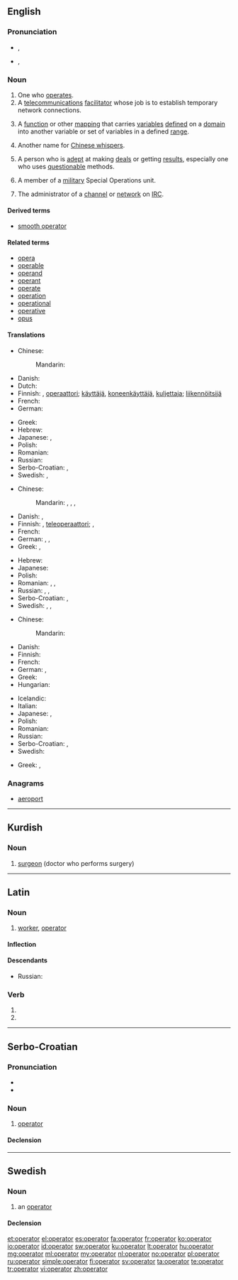 {{also|Operator|operatör|operátor}}
==English==

{{wikipedia}}

===Pronunciation===
* {{a|RP}} {{IPA|/ˈɒpəɹeɪtə/}}, {{X-SAMPA|/"Qp@reIt@/}}
* {{a|GenAm}} {{IPA|/ˈɑːpəɹeɪtɚ/}}, {{X-SAMPA|/"A:p@reIt@`/}}

===Noun===
{{en-noun}}

# One who [[operate]]s.
# A [[telecommunications]] [[facilitator]] whose job is to establish temporary network connections.
# {{mathematics}} A [[function]] or other [[mapping]] that carries [[variables]] [[defined]] on a [[domain]] into another variable or set of variables in a defined [[range]].
# Another name for [[Chinese whispers]].
# {{informal}} A person who is [[adept]] at making [[deal]]s or getting [[results]], especially one who uses [[questionable]] methods.
# A member of a [[military]] Special Operations unit.
# {{computing}} The administrator of a [[channel]] or [[network]] on [[IRC]].

====Derived terms====
* [[smooth operator]]

====Related terms====
* [[opera]]
* [[operable]]
* [[operand]]
* [[operant]]
* [[operate]]
* [[operation]]
* [[operational]]
* [[operative]]
* [[opus]]

====Translations====
{{trans-top|one who operates}}
* Chinese:
*: Mandarin: {{t|cmn|操作者|tr=cāozuòzhě|sc=Hani}}
* Danish: {{t-|da|operatør}}
* Dutch: {{t-|nl|bediener|m}}
* Finnish: {{t-|fi|toimija}}, [[operaattori]]; [[käyttäjä]], [[koneenkäyttäjä]], [[kuljettaja]]; [[liikennöitsijä]]
* French: {{t+|fr|opérateur|m}}
* German: {{t+|de|Betreiber|m}}
{{trans-mid}}
* Greek: {{t+|el|χειριστής|m|tr=cheiristís|sc=Grek}}
* Hebrew: {{t-|he|מפעיל|m|tr=maf3íl|sc=Hebr}}
* Japanese: {{t-|ja|操作者|tr=そうさしゃ, sōsasha|sc=Jpan}}, {{t-|ja|オペレーター|tr=operētā|sc=Jpan}}
* Polish: {{t+|pl|operator|m}}
* Romanian: {{t-|ro|operator}}
* Russian: {{t+|ru|оператор|m|tr=operátor|sc=Cyrl}}
* Serbo-Croatian: {{t-|sh|operater|m}}, {{t-|sh|оператер|m}}
* Swedish: {{t+|sv|operatör|c}}, {{t-|sv|kirurg|c}}
{{trans-bottom}}

{{trans-top|telecommunications operator}}
* Chinese:
*: Mandarin: {{t|cmn|話務員|sc=Hani}}, {{t|cmn|话务员|tr=huàwùyuán|sc=Hani}}, {{t|cmn|接線員|sc=Hani}}, {{t|cmn|接线员|tr=jiēxiànyuán|sc=Hani}}
* Danish: {{t-|da|telefonist}}, {{t-|da|telefonistinde}}
* Finnish: {{t+|fi|operaattori}}, [[teleoperaattori]]; {{t-|fi|keskuksenhoitaja}}, {{t-|fi|vaihteenhoitaja}}
* French: {{t+|fr|téléphoniste|m|f}}
* German: {{t-|de|Telefonist|f}}, {{t-|de|Telefonistin|f}}, {{t-|de|Vermittlung|f}}
* Greek: {{t+|el|τηλεφωνητής|m|tr=tilefonitís|sc=Grek}},  {{t+|el|τηλεφωνήτρια|f|tr=tilefonítria|sc=Grek}}
{{trans-mid}}
* Hebrew: {{t-|he|מרכזיה|f|tr=merkaziyá|sc=Hebr}}
* Japanese: {{t-|ja|交換手|tr=こうかんしゅ, kōkanshu|sc=Jpan}}
* Polish: {{t+|pl|operator|m}}
* Romanian: {{t-|ro|operator}}, {{t-|ro|operatoare|f}}, {{t-|ro|telefonistă|f}}
* Russian: {{t+|ru|телефонист|m|tr=telefoníst|sc=Cyrl}}, {{t+|ru|телефонистка|f|tr=telefonístka|sc=Cyrl}}, {{t+|ru|оператор|m|tr=operátor|sc=Cyrl}}
* Serbo-Croatian: {{t-|sh|operater|m}}, {{t-|sh|оператер|m}}
* Swedish: {{t-|sv|telefonist|c}}, {{t-|sv|telebolag|n}}, {{t+|sv|operatör|c}}
{{trans-bottom}}

{{trans-top|mathematical operator}}
* Chinese:
*: Mandarin: {{t|cmn|算子|tr=suànzi|sc=Hani}}
* Danish: {{t-|da|operator}}
* Finnish: {{t+|fi|operaattori}}
* French: {{t+|fr|opérateur|m}}
* German: {{t+|de|Operator|m}}, {{t-|de|Rechenzeichen|n}}
* Greek: {{t+|el|τελεστής|m|tr=telestís|sc=Grek}}
* Hungarian: {{t-|hu|műveleti jel}}
{{trans-mid}}
* Icelandic: {{t-|is|virki|m}}
* Italian: {{t+|it|operatore|m}}
* Japanese: {{t-|ja|演算子|tr=えんざんし, enzanshi|sc=Jpan}}, {{t-|ja|作用素|tr=さようそ, sayōso|sc=Jpan}}
* Polish: {{t+|pl|operator|m}}
* Romanian: {{t-|ro|operator}}
* Russian: {{t+|ru|оператор|m|tr=operátor|sc=Cyrl}}
* Serbo-Croatian: {{t-|sh|operator|m}}, {{t-|sh|djelatelj|m}}
* Swedish: {{t+|sv|operator|c}}
{{trans-bottom}}

{{trans-see|Chinese whispers}}

{{trans-top|the administrator of a channel or network on IRC}}
* Greek: {{t+|el|διαχειριστής|m|tr=diacheiristís|sc=Grek}}, {{t+|el|διαχειρίστρια|f|tr=diacheirístria|sc=Grek}}
{{trans-mid}}
{{trans-bottom}}

===Anagrams===
* [[aeroport#English|aeroport]]

----

==Kurdish==

===Noun===
{{ku-noun}}

# [[surgeon]] (doctor who performs surgery)

{{tbot entry|Kurdish|surgeon|2008|April|ku}}

----

==Latin==

===Noun===
{{la-noun|operātor|operatoris|operātōris|m|third}}

# [[worker]], [[#English|operator]]

====Inflection====
{{la-decl-3rd|operator|operātor|operator|operātōr}}

====Descendants====
* Russian: {{l|ru|оператор}}

===Verb===
{{la-verb-form|operātor}}

# {{conjugation of|operor|operor|2|s|fut|act|imp|lang=la}}
# {{conjugation of|operor|operor|3|s|fut|act|imp|lang=la}}

----

==Serbo-Croatian==

===Pronunciation===
* {{IPA|/opěraːtor/|lang=sh}}
* {{hyphenation|o|pe|ra|tor}}

===Noun===
{{sh-noun|g=m|head=opèrātor|r|оператор|опѐра̄тор}}

# {{mathematics|lang=sh}} [[#English|operator]]

====Declension====
{{sh-decl-noun
|operator|operatori
|operatora|operatora
|operatoru|operatorima
|operator|operatore
|operatore|operatori
|operatoru|operatorima
|operatorom|operatorima
}}

----

==Swedish==

===Noun===
{{sv-noun|g=c}}

# {{context|mathematics|computing|lang=sv}} an [[#English|operator]]

====Declension====
{{sv-noun-reg-r-c|3=operatore}}

[[et:operator]]
[[el:operator]]
[[es:operator]]
[[fa:operator]]
[[fr:operator]]
[[ko:operator]]
[[io:operator]]
[[id:operator]]
[[sw:operator]]
[[ku:operator]]
[[lt:operator]]
[[hu:operator]]
[[mg:operator]]
[[ml:operator]]
[[my:operator]]
[[nl:operator]]
[[no:operator]]
[[pl:operator]]
[[ru:operator]]
[[simple:operator]]
[[fi:operator]]
[[sv:operator]]
[[ta:operator]]
[[te:operator]]
[[tr:operator]]
[[vi:operator]]
[[zh:operator]]